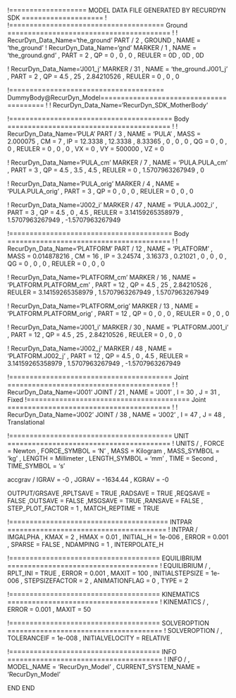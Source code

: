 ﻿!=================== MODEL DATA FILE GENERATED BY RECURDYN SDK ====================
!
!====================================== Ground ========================================
!
!                         RecurDyn_Data_Name='the_ground'
PART / 2 , GROUND
, NAME = 'the_ground'
!                         RecurDyn_Data_Name='gnd'
MARKER / 1
, NAME = 'the_ground.gnd'
, PART = 2
, QP = 0 , 0 , 0
, REULER = 0D , 0D , 0D
 
 


!                         RecurDyn_Data_Name='J001_j'
MARKER / 31
, NAME = 'the_ground.J001_j'
, PART = 2
, QP = 4.5 , 25 , 2.84210526
, REULER = 0 , 0 , 0
 
 
!====================================== DummyBody@RecurDyn_Model========================================
!
!                         RecurDyn_Data_Name='RecurDyn_SDK_MotherBody'


!======================================== Body ========================================
!
!                         RecurDyn_Data_Name='PULA'
PART / 3
, NAME = 'PULA'
, MASS = 2.000075
, CM = 7
, IP = 12.3338 , 12.3338 , 8.33365
, 0 , 0 , 0
, QG = 0 , 0 , 0
, REULER = 0 , 0 , 0
, VX = 0
, VY = 500000
, VZ = 0
 
 
!                         RecurDyn_Data_Name='PULA_cm'
MARKER / 7
, NAME = 'PULA.PULA_cm'
, PART = 3
, QP = 4.5 , 3.5 , 4.5
, REULER = 0 , 1.5707963267949 , 0
 
 
!                         RecurDyn_Data_Name='PULA_orig'
MARKER / 4
, NAME = 'PULA.PULA_orig'
, PART = 3
, QP = 0 , 0 , 0
, REULER = 0 , 0 , 0
 
 
!                         RecurDyn_Data_Name='J002_i'
MARKER / 47
, NAME = 'PULA.J002_i'
, PART = 3
, QP = 4.5 , 0 , 4.5
, REULER = 3.14159265358979 , 1.5707963267949 , -1.5707963267949
 
 
!======================================== Body ========================================
!
!                         RecurDyn_Data_Name='PLATFORM'
PART / 12
, NAME = 'PLATFORM'
, MASS = 0.014878216
, CM = 16
, IP = 3.24574 , 3.16373 , 0.21021
, 0 , 0 , 0
, QG = 0 , 0 , 0
, REULER = 0 , 0 , 0
 
 
!                         RecurDyn_Data_Name='PLATFORM_cm'
MARKER / 16
, NAME = 'PLATFORM.PLATFORM_cm'
, PART = 12
, QP = 4.5 , 25 , 2.84210526
, REULER = 3.14159265358979 , 1.5707963267949 , 1.5707963267949
 
 
!                         RecurDyn_Data_Name='PLATFORM_orig'
MARKER / 13
, NAME = 'PLATFORM.PLATFORM_orig'
, PART = 12
, QP = 0 , 0 , 0
, REULER = 0 , 0 , 0
 
 
!                         RecurDyn_Data_Name='J001_i'
MARKER / 30
, NAME = 'PLATFORM.J001_i'
, PART = 12
, QP = 4.5 , 25 , 2.84210526
, REULER = 0 , 0 , 0
 
 
!                         RecurDyn_Data_Name='J002_j'
MARKER / 48
, NAME = 'PLATFORM.J002_j'
, PART = 12
, QP = 4.5 , 0 , 4.5
, REULER = 3.14159265358979 , 1.5707963267949 , -1.5707963267949
 
 
!======================================== Joint ========================================
!
!                         RecurDyn_Data_Name='J001'
JOINT / 21
, NAME = 'J001'
, I = 30
, J = 31
, Fixed
!======================================== Joint ========================================
!
!                         RecurDyn_Data_Name='J002'
JOINT / 38
, NAME = 'J002'
, I = 47
, J = 48
, Translational
 
 
!======================================== UNIT ========================================
!
UNITS / 
, FORCE = Newton
, FORCE_SYMBOL = 'N'
, MASS = Kilogram
, MASS_SYMBOL = 'kg'
, LENGTH = Millimeter
, LENGTH_SYMBOL = 'mm'
, TIME = Second
, TIME_SYMBOL = 's'


accgrav /  IGRAV = -0
, JGRAV = -1634.44
, KGRAV = -0


OUTPUT/GRSAVE
,RPLTSAVE = TRUE
,RADSAVE = TRUE
,REQSAVE = FALSE
,OUTSAVE = FALSE
,MSGSAVE = TRUE
,RANSAVE = FALSE
, STEP_PLOT_FACTOR = 1
, MATCH_REPTIME = TRUE


!======================================= INTPAR =======================================
!
INTPAR / IMGALPHA
, KMAX = 2
, HMAX = 0.01
, INITIAL_H = 1e-006
, ERROR = 0.001
, SPARSE = FALSE
, NDAMPING = 1
, INTERPOLATE_H


!===================================== EQUILIBRIUM =====================================
!
EQUILIBRIUM /
, RPLT_INI = TRUE
, ERROR = 0.001
, MAXIT = 100
, INITIALSTEPSIZE = 1e-006
, STEPSIZEFACTOR = 2
, ANIMATIONFLAG = 0
, TYPE = 2


!===================================== KINEMATICS =====================================
!
KINEMATICS /
, ERROR = 0.001
, MAXIT = 50




!===================================== SOLVEROPTION ======================================
!
SOLVEROPTION /
, TOLERANCEIF  = 1e-008
, INITIALVELOCITY  = RELATIVE


!===================================== INFO ======================================
!
INFO /
, MODEL_NAME = 'RecurDyn_Model'
, CURRENT_SYSTEM_NAME = 'RecurDyn_Model'


END
END
